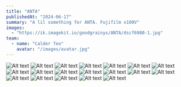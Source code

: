 ```yaml
---
title: "ANTA"
publishedAt: "2024-06-17"
summary: "A lil something for ANTA. Fujifilm x100V"
images:
  - "https://ik.imagekit.io/goodgrainys/ANTA/dscf6980-1.jpg"
team:
  - name: "Calder Teo"
    avatar: "/images/avatar.jpg"
---
```


![Alt text](https://ik.imagekit.io/goodgrainys/ANTA/img_4713.jpg)
![Alt text](https://ik.imagekit.io/goodgrainys/ANTA/dscf6927.jpg)
![Alt text](https://ik.imagekit.io/goodgrainys/ANTA/dscf6950.jpg)
![Alt text](https://ik.imagekit.io/goodgrainys/ANTA/dscf6972.jpg)
![Alt text](https://ik.imagekit.io/goodgrainys/ANTA/dscf6973.jpg)
![Alt text](https://ik.imagekit.io/goodgrainys/ANTA/dscf6980-1.jpg)
![Alt text](https://ik.imagekit.io/goodgrainys/ANTA/dscf6982.jpg)
![Alt text](https://ik.imagekit.io/goodgrainys/ANTA/dscf6990.jpg)
![Alt text](https://ik.imagekit.io/goodgrainys/ANTA/dscf6994.jpg)
![Alt text](https://ik.imagekit.io/goodgrainys/ANTA/dscf7004.jpg)
![Alt text](https://ik.imagekit.io/goodgrainys/ANTA/dscf7010.jpg)
![Alt text](https://ik.imagekit.io/goodgrainys/ANTA/dscf7017.jpg)
![Alt text](https://ik.imagekit.io/goodgrainys/ANTA/dscf6859.jpg)
![Alt text](https://ik.imagekit.io/goodgrainys/ANTA/dscf6876.jpg)
![Alt text](https://ik.imagekit.io/goodgrainys/ANTA/dscf6889.jpg)
![Alt text](https://ik.imagekit.io/goodgrainys/ANTA/dscf6894.jpg)
![Alt text](https://ik.imagekit.io/goodgrainys/ANTA/dscf6900.jpg)
![Alt text](https://ik.imagekit.io/goodgrainys/ANTA/dscf6911.jpg)
![Alt text](https://ik.imagekit.io/goodgrainys/ANTA/dscf6919.jpg)


